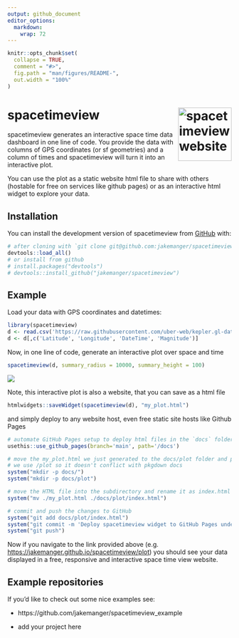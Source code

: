 ```yaml
---
output: github_document
editor_options: 
  markdown: 
    wrap: 72
---
```


<!-- README.md is generated from README.Rmd. Please edit that file -->

```r
knitr::opts_chunk$set(
  collapse = TRUE,
  comment = "#>",
  fig.path = "man/figures/README-",
  out.width = "100%"
)
```

# spacetimeview <a href="https://jakemanger.github.io/spacetimeview/"><img src="man/figures/logo.png" align="right" height="120" alt="spacetimeview website" /></a>

<!-- badges: start -->

<!-- badges: end -->

spacetimeview generates an interactive space time data dashboard in one
line of code. You provide the data with columns of GPS coordinates (or
sf geometries) and a column of times and spacetimeview will turn it into
an interactive plot.

You can use the plot as a static website html file to share with others
(hostable for free on services like github pages) or as an interactive
html widget to explore your data.

## Installation

You can install the development version of spacetimeview from
[GitHub](https://github.com/) with:

```r
# after cloning with `git clone git@github.com:jakemanger/spacetimeview.git`
devtools::load_all()
# or install from github
# install.packages("devtools")
# devtools::install_github("jakemanger/spacetimeview")
```

## Example

Load your data with GPS coordinates and datetimes:

```r
library(spacetimeview)
d <- read.csv('https://raw.githubusercontent.com/uber-web/kepler.gl-data/master/earthquakes/data.csv')
d <- d[,c('Latitude', 'Longitude', 'DateTime', 'Magnitude')]
```

Now, in one line of code, generate an interactive plot over space and
time

```r
spacetimeview(d, summary_radius = 10000, summary_height = 100)
```
![](visualisation.gif)

Note, this interactive plot is also a website, that you can save as a
html file

```r
htmlwidgets::saveWidget(spacetimeview(d), "my_plot.html")
```

and simply deploy to any website host, even free static site hosts like
Github Pages

```r
# automate GitHub Pages setup to deploy html files in the `docs` folder
usethis::use_github_pages(branch='main', path='/docs')

# move the my_plot.html we just generated to the docs/plot folder and push it to github
# we use /plot so it doesn't conflict with pkgdown docs
system("mkdir -p docs/")
system("mkdir -p docs/plot")

# move the HTML file into the subdirectory and rename it as index.html for direct access
system("mv ./my_plot.html ./docs/plot/index.html")

# commit and push the changes to GitHub
system("git add docs/plot/index.html")
system("git commit -m 'Deploy spacetimeview widget to GitHub Pages under /plot'")
system("git push")
```
Now if you navigate to the link provided above (e.g.
<https://jakemanger.github.io/spacetimeview/plot>) you should see your data
displayed in a free, responsive and interactive space time view website.

## Example repositories

If you'd like to check out some nice examples see:

  - https://github.com/jakemanger/spacetimeview_example

  - add your project here

